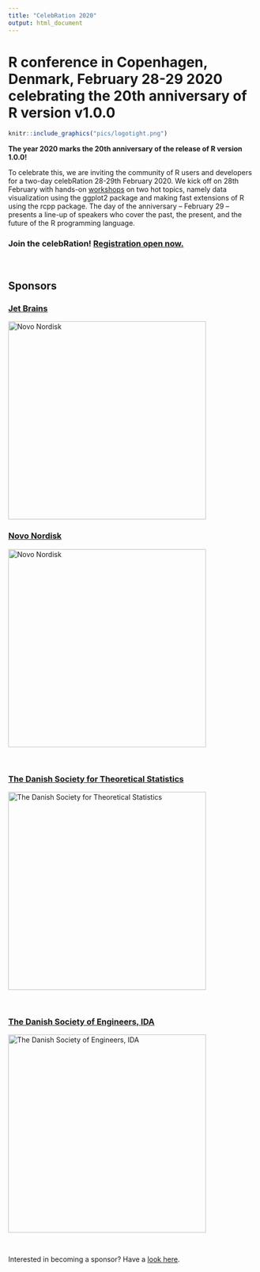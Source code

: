 ```yaml
---
title: "CelebRation 2020"
output: html_document
---
```



# R conference in Copenhagen, Denmark, February 28-29 2020 celebrating the 20th anniversary of R version v1.0.0

```r
knitr::include_graphics("pics/logotight.png")
```

**The year 2020 marks the 20th anniversary of the release of R version 1.0.0!**

To celebrate this, we are inviting the community of R users and developers for a two-day celebRation 28-29th February 2020. We kick off on 28th February with hands-on [workshops](workshops.html) on two hot topics, namely data visualization using the ggplot2 package and making fast extensions of R using the rcpp package. The day of the anniversary – February 29 – presents a line-up of speakers who cover the past, the present, and the future of the R programming language. 


<h3>Join the celebRation! <a href="registration.html">Registration open now.</a></h3>


<br>

## Sponsors

<a href="https://www.jetbrains.com/"> <h3>Jet Brains</h3></a>

<img src="./pics/logo_JetBrains_4.png" alt="Novo Nordisk" style="width:400px">


<a href="https://www.novonordisk.com/"> <h3>Novo Nordisk</h3></a>

<img src="./pics/novologo.png" alt="Novo Nordisk" style="width:400px">

<br>

<a href = "https://www.dsts.dk"> <h3>The Danish Society for Theoretical Statistics</h3></a>


<img src="./pics/DSTSlogo.png" alt="The Danish Society for Theoretical Statistics" style="width:400px">

<br>

<a href = "https://www.ida.dk"> <h3>The Danish Society of Engineers, IDA</h3></a>

<img src="./pics/idalogo.png" alt="The Danish Society of Engineers, IDA" style="width:400px">

<br> 

Interested in becoming a sponsor? Have a [look here](sponsorship.html).